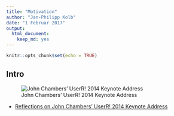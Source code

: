 ```yaml
---
title: "Motivation"
author: "Jan-Philipp Kolb"
date: "1 Februar 2017"
output: 
  html_document: 
    keep_md: yes
---
```


```r
knitr::opts_chunk$set(echo = TRUE)
```

## Intro

![John Chambers’ UserR! 2014 Keynote Address](http://revolution-computing.typepad.com/.a/6a010534b1db25970b01a511de1b0a970c-800wi)


- [Reflections on John Chambers’ UserR! 2014 Keynote Address](http://blog.revolutionanalytics.com/2014/07/reflections-on-john-chambers-userr-2014-keynote-address.html)

